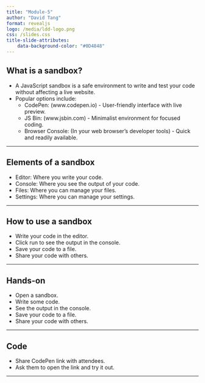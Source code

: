 ```yaml
---
title: "Module-5"
author: "David Tang"
format: revealjs
logo: /media/ldd-logo.png
css: /slides.css
title-slide-attributes:
    data-background-color: "#0D4848"
---
```


## What is a sandbox? 

* A JavaScript sandbox is a safe environment to write and test your code without affecting a live website.
* Popular options include:
    * CodePen: (www.codepen.io) - User-friendly interface with live preview.
    * JS Bin: (www.jsbin.com) - Minimalist environment for focused coding.
    * Browser Console: (In your web browser's developer tools) - Quick and readily available.

---

## Elements of a sandbox

* Editor: Where you write your code.
* Console: Where you see the output of your code.
* Files: Where you can manage your files.
* Settings: Where you can manage your settings.

---

## How to use a sandbox

* Write your code in the editor.
* Click run to see the output in the console.
* Save your code to a file.
* Share your code with others.

---

## Hands-on

* Open a sandbox.
* Write some code.
* See the output in the console.
* Save your code to a file.
* Share your code with others.

---

## Code

* Share CodePen link with attendees.
* Ask them to open the link and try it out.

---
